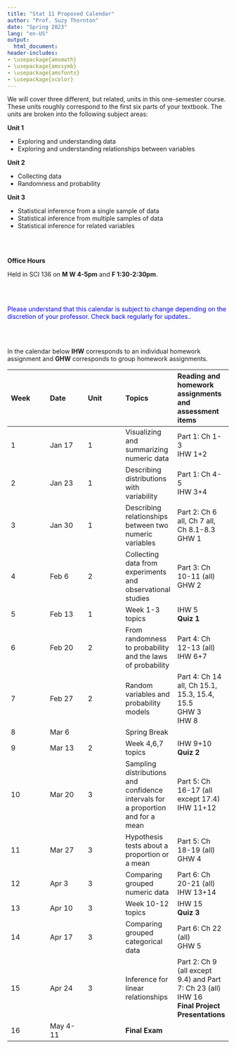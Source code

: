 ```yaml
---
title: "Stat 11 Proposed Calendar"
author: "Prof. Suzy Thornton"
date: "Spring 2023"
lang: "en-US"
output:
  html_document:
header-includes:
- \usepackage{amsmath}
- \usepackage{amssymb}
- \usepackage{amsfonts}
- \usepackage{xcolor}
---
```




We will cover three different, but related, units in this one-semester course. These units roughly correspond to the first six parts of your textbook. The units are broken into the following subject areas:


**Unit 1**

- Exploring and understanding data 
- Exploring and understanding relationships between variables 



**Unit 2**

- Collecting data 
- Randomness and probability


**Unit 3**

- Statistical inference from a single sample of data 
- Statistical inference from multiple samples of data 
- Statistical inference for related variables 

<br><br>

**Office Hours** 

Held in SCI 136 on **M W 4-5pm** and **F 1:30-2:30pm**.

<br><br>

<span style="color:blue">Please understand that this calendar is subject to change depending on the discretion of your professor. Check back regularly for updates.</span>.

<br><br>

In the calendar below **IHW** corresponds to an individual homework assignment and **GHW** corresponds to group homework assignments.

|Week |Date |Unit |Topics |Reading and homework assignments and assessment items |
|:--- |:--- |:--- |:--- |:--- |
| 1 | Jan 17 | 1 | Visualizing and summarizing numeric data | Part 1: Ch 1-3 <br> IHW 1+2 |
| 2 | Jan 23 | 1 |  Describing distributions with variability  | Part 1: Ch 4-5 <br> IHW 3+4  |
| 3 | Jan 30 | 1 |  Describing relationships between two numeric variables | Part 2: Ch 6 all, Ch 7 all, Ch 8.1-8.3 <br> GHW 1 |
| 4 | Feb 6 | 2   | Collecting data from experiments and observational studies | Part 3: Ch 10-11 (all) <br> GHW 2  |
| 5 | Feb 13 | 1  | Week 1-3 topics | IHW 5 <br> **Quiz 1** |
| 6 | Feb 20 | 2 |  From randomness to probability and the laws of probability | Part 4: Ch 12-13 (all) <br> IHW 6+7 |
| 7 | Feb 27 | 2 |  Random variables and probability models | Part 4: Ch 14 all, Ch 15.1, 15.3, 15.4, 15.5 <br> GHW 3 <br> IHW 8 |
| 8 | Mar 6 |   | Spring Break |   | 
| 9 | Mar 13 | 2 |  Week 4,6,7 topics | IHW 9+10 <br> **Quiz 2** |
| 10 | Mar 20 | 3 | Sampling distributions and confidence intervals for a proportion and for a mean | Part 5: Ch 16-17 (all except 17.4) <br> IHW 11+12 |
| 11 | Mar 27 | 3 | Hypothesis tests about a proportion or a mean | Part 5: Ch 18-19 (all) <br> GHW 4 |
| 12 | Apr 3 | 3 | Comparing grouped numeric data | Part 6: Ch 20-21 (all) <br> IHW 13+14 |
| 13 | Apr 10 | 3 | Week 10-12 topics | IHW 15 <br> **Quiz 3** |
| 14 | Apr 17 | 3 | Comparing grouped categorical data | Part 6: Ch 22 (all) <br> GHW 5 |
| 15 | Apr 24 | 3 | Inference for linear relationships | Part 2: Ch 9 (all except 9.4) and Part 7: Ch 23 (all) <br> IHW 16 <br> **Final Project Presentations** |
| 16 |  May 4-11  |  |  **Final Exam** |  |




